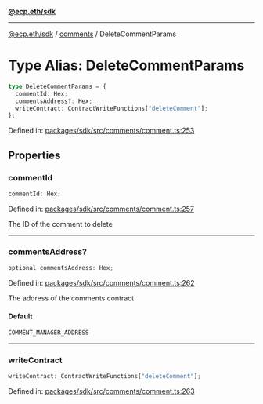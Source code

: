 [**@ecp.eth/sdk**](../../index.mdx)

***

[@ecp.eth/sdk](/sdk-reference/index.mdx) / [comments](/sdk-reference/comments/index.mdx) / DeleteCommentParams

# Type Alias: DeleteCommentParams

```ts
type DeleteCommentParams = {
  commentId: Hex;
  commentsAddress?: Hex;
  writeContract: ContractWriteFunctions["deleteComment"];
};
```

Defined in: [packages/sdk/src/comments/comment.ts:253](https://github.com/ecp-eth/comments-monorepo/blob/main/packages/sdk/src/comments/comment.ts#L253)

## Properties

### commentId

```ts
commentId: Hex;
```

Defined in: [packages/sdk/src/comments/comment.ts:257](https://github.com/ecp-eth/comments-monorepo/blob/main/packages/sdk/src/comments/comment.ts#L257)

The ID of the comment to delete

***

### commentsAddress?

```ts
optional commentsAddress: Hex;
```

Defined in: [packages/sdk/src/comments/comment.ts:262](https://github.com/ecp-eth/comments-monorepo/blob/main/packages/sdk/src/comments/comment.ts#L262)

The address of the comments contract

#### Default

```ts
COMMENT_MANAGER_ADDRESS
```

***

### writeContract

```ts
writeContract: ContractWriteFunctions["deleteComment"];
```

Defined in: [packages/sdk/src/comments/comment.ts:263](https://github.com/ecp-eth/comments-monorepo/blob/main/packages/sdk/src/comments/comment.ts#L263)
